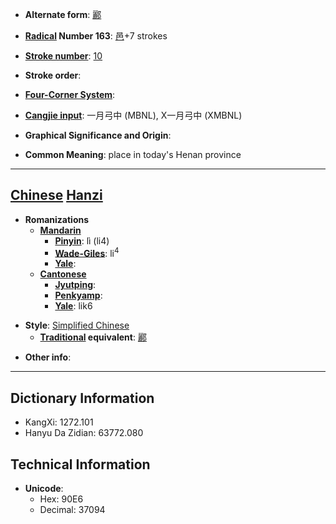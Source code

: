 * '''Alternate form''': [[酈]]

* '''[[Wiktionary:Chinese radical index| Radical]] Number 163''': [[Wiktionary:Chinese radical index 邑|邑]]+7 strokes

* '''[[Wiktionary:Chinese total strokes index|Stroke number]]''': [[Wiktionary:Chinese total strokes index 10|10]]

* '''Stroke order''': 

* '''[[Wiktionary:Chinese four corner index|Four-Corner System]]''': 

* '''[[Wiktionary:Chinese Cangjie index|Cangjie input]]''': 一月弓中 (MBNL), X一月弓中 (XMBNL)

* '''Graphical Significance and Origin''': 

* '''Common Meaning''': place in today's Henan province

----

== [[Chinese]] [[Hanzi]] ==

* '''Romanizations'''
** '''[[Mandarin]]'''
*** '''[[Pinyin]]''': lì (li4)
*** '''[[Wade-Giles]]''': li<sup>4</sup>
*** '''[[Yale]]''': 
** '''[[Cantonese]]'''
*** '''[[Jyutping]]''':
*** '''[[Penkyamp]]''': 
*** '''[[Yale]]''': lik6

* '''Style''': [[Simplified Chinese]] 
** '''[[Traditional Chinese|Traditional]] equivalent''': [[酈]]

* '''Other info''': 

----

== Dictionary Information ==

* KangXi: 1272.101
* Hanyu Da Zidian: 63772.080

== Technical Information ==

* '''Unicode''':
** Hex: 90E6
** Decimal: 37094